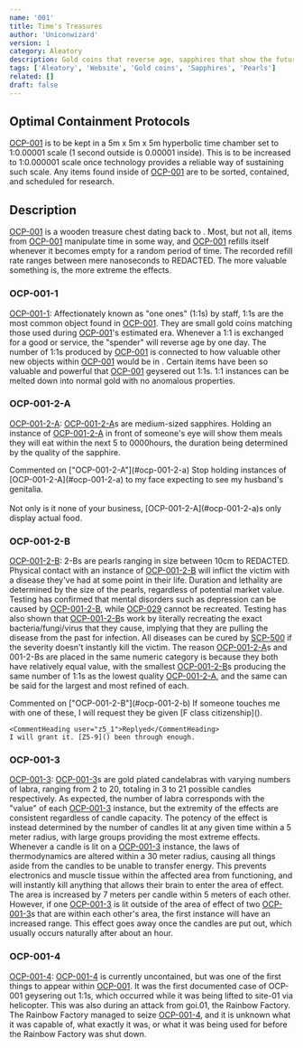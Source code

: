 ```yaml
---
name: '001'
title: Time's Treasures
author: 'Uniconwizard'
version: 1
category: Aleatory
description: Gold coins that reverse age, sapphires that show the future, and pearls that cause disease.
tags: ['Aleatory', 'Website', 'Gold coins', 'Sapphires', 'Pearls']
related: []
draft: false
---
```


## Optimal Containment Protocols

[OCP-001](#description) is to be kept in a 5m x 5m x 5m hyperbolic time chamber set to 1:0.00001 scale (1 second outside is 0.00001 inside).
This is to be increased to 1:0.000001 scale once technology provides a reliable way of sustaining such scale.
Any items found inside of [OCP-001](#description) are to be sorted, contained, and scheduled for research.

## Description

[OCP-001](#description) is a wooden treasure chest dating back to <RedactedDate/>.
Most, but not all, items from [OCP-001](#description) manipulate time in some way, and [OCP-001](#description) refills itself whenever it becomes empty for a random period of time.
The recorded refill rate ranges between mere nanoseconds to <Redacted>REDACTED</Redacted>. The more valuable something is, the more extreme the effects.

### OCP-001-1
[OCP-001-1](#ocp-001-1): Affectionately known as "one ones" (1:1s) by staff, 1:1s are the most common object found in [OCP-001](#description).
They are small gold coins matching those used during [OCP-001](#description)'s estimated era. Whenever a 1:1 is exchanged for a good or service, the "spender" will reverse age by one day.
The number of 1:1s produced by [OCP-001](#description) is connected to how valuable other new objects within [OCP-001](#description) would be in <RedactedDate/>.
Certain items have been so valuable and powerful that [OCP-001](#description) geysered out 1:1s. 1:1 instances can be melted down into normal gold with no anomalous properties.

### OCP-001-2-A
[OCP-001-2-A](#ocp-001-2-a): [OCP-001-2-A](#ocp-001-2-a)s are medium-sized sapphires.
Holding an instance of [OCP-001-2-A](#ocp-001-2-a) in front of someone's eye will show them meals they will eat within the next 5
to <Redacted>0000</Redacted>hours, the duration being determined by the quality of the sapphire.

<Comment>
    <CommentHeading user="z5_9">Commented on ["OCP-001-2-A"](#ocp-001-2-a)</CommentHeading>
    Stop holding instances of [OCP-001-2-A](#ocp-001-2-a) to my face expecting to see my husband's genitalia.<br/><br/>
    Not only is it none of your business, [OCP-001-2-A](#ocp-001-2-a)s only display actual food.
</Comment>

### OCP-001-2-B

[OCP-001-2-B](#ocp-001-2-b): 2-Bs are pearls ranging in size between 10cm to <Redacted>REDACTED</Redacted>.
Physical contact with an instance of [OCP-001-2-B](#ocp-001-2-b) will inflict the victim with a disease they've had at some point in their life.
Duration and lethality are determined by the size of the pearls, regardless of potential market value.
Testing has confirmed that mental disorders such as depression can be caused by [OCP-001-2-B](#ocp-001-2-b), while [OCP-029](TODO)
cannot be recreated. Testing has also shown that [OCP-001-2-B](#ocp-001-2-b)s work by literally recreating the exact bacteria/fungi/virus that they cause,
implying that they are pulling the disease from the past for infection.
All diseases can be cured by [SCP-500](TODO) if the severity doesn't instantly kill the victim.
The reason [OCP-001-2-A](#ocp-001-2-a)s and 001-2-Bs are placed in the same numeric category is because they both have relatively equal value,
with the smallest [OCP-001-2-B](#ocp-001-2-b)s producing the same number of 1:1s as the lowest quality [OCP-001-2-A](#ocp-001-2-a), and the same can be said for the largest and most refined of each.

<Comment>
    <CommentHeading user="z5_9">Commented on ["OCP-001-2-B"](#ocp-001-2-b)</CommentHeading>
    If someone touches me with one of these, I will request they be given [F class citizenship]().
    
    <CommentHeading user="z5_1">Replyed</CommentHeading>
    I will grant it. [Z5-9]() been through enough.
</Comment>

### OCP-001-3
[OCP-001-3](#ocp-001-3): [OCP-001-3](#ocp-001-3)s are gold plated candelabras with varying numbers of labra, ranging from 2 to 20, totaling in 3 to 21 possible candles respectively.
As expected, the number of labra corresponds with the "value" of each [OCP-001-3](#ocp-001-3) instance, but the extremity of the effects are consistent regardless of candle capacity.
The potency of the effect is instead determined by the number of candles lit at any given time within a 5 meter radius, with large groups providing the most extreme effects.
Whenever a candle is lit on a [OCP-001-3](#ocp-001-3) instance, the laws of thermodynamics are altered within a 30 meter radius,
causing all things aside from the candles to be unable to transfer energy. This prevents electronics and muscle tissue within the affected area from functioning,
and will instantly kill anything that allows their brain to enter the area of effect. The area is increased by 7 meters per candle within 5 meters of each other.
However, if one [OCP-001-3](#ocp-001-3) is lit outside of the area of effect of two [OCP-001-3](#ocp-001-3)s that are within each other's area, the first instance will have an increased range.
This effect goes away once the candles are put out, which usually occurs naturally after about an hour.

### OCP-001-4
[OCP-001-4](#ocp-001-4): [OCP-001-4](#ocp-001-4) is currently uncontained, but was one of the first things to appear within [OCP-001](#description).
It was the first documented case of OCP-001 geysering out 1:1s, which occurred while it was being lifted to site-01 via helicopter.
This was also during an attack from goi.01, the Rainbow Factory. The Rainbow Factory managed to seize [OCP-001-4](#ocp-001-4), and it is unknown what it was capable of,
what exactly it was, or what it was being used for before the Rainbow Factory was shut down.

<p style="color:transparent">I'm actually proud of this one.</p>
